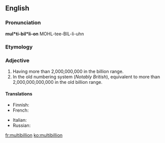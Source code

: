 ==English==

===Pronunciation===
'''mul*ti-bil*li-on'''
MOHL-tee-BIL-li-uhn

===Etymology===
{{prefix|multi|billion}}

===Adjective===
{{head|en|adjective}}

# Having more than 2,000,000,000 in the billion range.
# In the old numbering system (''Notably British''), equivalent to more than 2,000,000,000,000 in the old billion range.

====Translations====
{{trans-top|having more than 2,000,000,000 in the billion range}}
* Finnish: {{t|fi|monimiljardinen}}
* French: {{t+|fr|multibillion}}
{{trans-mid}}
* Italian: {{t|it|multibillione}}
* Russian: {{t+|ru|многомиллиардный|tr=mnogomilliárdnyj|sc=Cyrl}}
{{trans-bottom}}

[[fr:multibillion]]
[[ko:multibillion]]